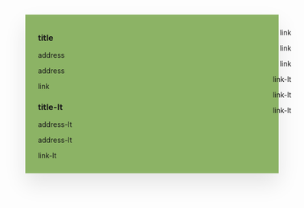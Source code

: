 
<!--- fullscreen background change --->

::::::: {.column-screen style="background-color: #8cb365;"}

:::::: {.d-grid style="box-shadow: 0px 20px 40px rgba(0,0,0,0.1); margin-bottom: 30px"}

::::: {.row style="width: 100%; display: flex; padding: 2.5% 5% 2.5% 5%;"}

:::: {.col .align-self-center style="width: 50%; text-align: left"}

::: {.content-visible when-profile="en"}
### title

address

address

link
:::

::: {.content-visible when-profile="lt"}
### title-lt

address-lt

address-lt

link-lt
:::

<!-- end column -->
::::

:::: {.col .align-self-center style="width: 50%; text-align: right"}

::: {.content-visible when-profile="en"}
link

link

link
:::

::: {.content-visible when-profile="lt"}
link-lt

link-lt

link-lt
:::

<!-- end column -->
::::

<!-- end row -->
:::::

<!-- end flex grid -->
::::::

<!-- end footer -->
:::::::